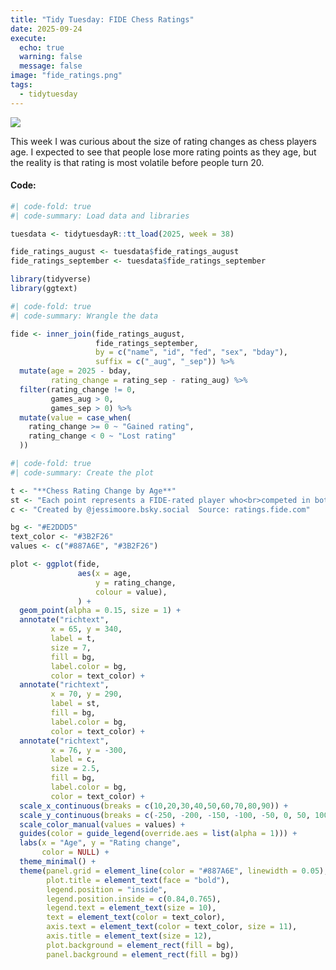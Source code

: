 ```yaml
---
title: "Tidy Tuesday: FIDE Chess Ratings"
date: 2025-09-24
execute:
  echo: true
  warning: false
  message: false
image: "fide_ratings.png"
tags: 
  - tidytuesday
---
```


![](fide_ratings.png)

This week I was curious about the size of rating changes as chess players age. I expected to see that people lose more rating points as they age, but the reality is that rating is most volatile before people turn 20.

#### Code:

```r
#| code-fold: true
#| code-summary: Load data and libraries

tuesdata <- tidytuesdayR::tt_load(2025, week = 38)

fide_ratings_august <- tuesdata$fide_ratings_august
fide_ratings_september <- tuesdata$fide_ratings_september

library(tidyverse)
library(ggtext)
```

```r
#| code-fold: true
#| code-summary: Wrangle the data

fide <- inner_join(fide_ratings_august, 
                   fide_ratings_september,
                   by = c("name", "id", "fed", "sex", "bday"),
                   suffix = c("_aug", "_sep")) %>%
  mutate(age = 2025 - bday,
         rating_change = rating_sep - rating_aug) %>%
  filter(rating_change != 0,
         games_aug > 0,
         games_sep > 0) %>%
  mutate(value = case_when(
    rating_change >= 0 ~ "Gained rating",
    rating_change < 0 ~ "Lost rating"
  ))
```

```r
#| code-fold: true
#| code-summary: Create the plot

t <- "**Chess Rating Change by Age**"
st <- "Each point represents a FIDE-rated player who<br>competed in both August and September 2025."
c <- "Created by @jessimoore.bsky.social  Source: ratings.fide.com"

bg <- "#E2DDD5"
text_color <- "#3B2F26"
values <- c("#887A6E", "#3B2F26")

plot <- ggplot(fide,
               aes(x = age,
                   y = rating_change,
                   colour = value),
               ) +
  geom_point(alpha = 0.15, size = 1) +
  annotate("richtext",
         x = 65, y = 340,
         label = t,
         size = 7,
         fill = bg,
         label.color = bg,
         color = text_color) +
  annotate("richtext",
         x = 70, y = 290,
         label = st,
         fill = bg,
         label.color = bg,
         color = text_color) +
  annotate("richtext",
         x = 76, y = -300,
         label = c,
         size = 2.5,
         fill = bg,
         label.color = bg,
         color = text_color) +
  scale_x_continuous(breaks = c(10,20,30,40,50,60,70,80,90)) +
  scale_y_continuous(breaks = c(-250, -200, -150, -100, -50, 0, 50, 100, 150, 200, 250)) +
  scale_color_manual(values = values) +
  guides(color = guide_legend(override.aes = list(alpha = 1))) +
  labs(x = "Age", y = "Rating change",
       color = NULL) +
  theme_minimal() +
  theme(panel.grid = element_line(color = "#887A6E", linewidth = 0.05),
        plot.title = element_text(face = "bold"),
        legend.position = "inside",
        legend.position.inside = c(0.84,0.765),
        legend.text = element_text(size = 10),
        text = element_text(color = text_color),
        axis.text = element_text(color = text_color, size = 11),
        axis.title = element_text(size = 12),
        plot.background = element_rect(fill = bg),
        panel.background = element_rect(fill = bg))
```

